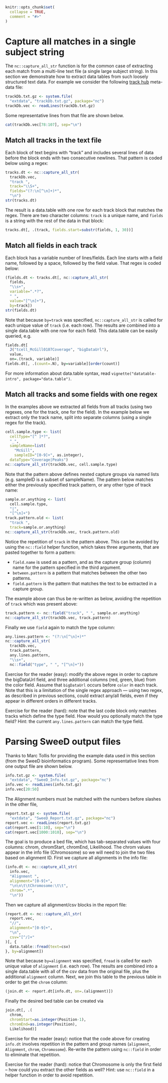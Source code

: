 <!--
%\VignetteEngine{knitr::knitr}
%\VignetteIndexEntry{vignette 2: capture all matches}
-->

```r
knitr::opts_chunk$set(
  collapse = TRUE,
  comment = "#>"
)
```

# Capture all matches in a single subject string

The `nc::capture_all_str` function is for the common case of
extracting each match from a multi-line text file (a single large
subject string). In this section we demonstrate how to extract data
tables from such loosely structured text data. For example we consider
the following [track
hub](http://genome.cse.ucsc.edu/goldenPath/help/hgTrackHubHelp.html)
meta-data file:

```r
trackDb.txt.gz <- system.file(
  "extdata", "trackDb.txt.gz", package="nc")
trackDb.vec <- readLines(trackDb.txt.gz)
```

Some representative lines from that file are shown below.

```r
cat(trackDb.vec[78:107], sep="\n")
```

## Match all tracks in the text file

Each block of text begins with "track" and includes several lines of
data before the block ends with two consecutive newlines. That pattern
is coded below using a regex:

```r
tracks.dt <- nc::capture_all_str(
  trackDb.vec, 
  "track ",
  track="\\S+",
  fields="(?:\n[^\n]+)*",
  "\n")
str(tracks.dt)
```

The result is a data.table with one row for each track block that
matches the regex. There are two character columns: `track` is a
unique name, and `fields` is a string with the rest of the data
in that block:

```r
tracks.dt[, .(track, fields.start=substr(fields, 1, 30))]
```

## Match all fields in each track

Each block has a variable number of lines/fields. Each line starts
with a field name, followed by a space, followed by the field
value. That regex is coded below:

```r
(fields.dt <- tracks.dt[, nc::capture_all_str(
  fields,
  "\\s+",
  variable=".*?",
  " ",
  value="[^\n]+"),  
  by=track])
str(fields.dt)
```

Note that because `by=track` was specified, `nc::capture_all_str` is
called for each unique value of `track` (i.e. each row). The results
are combined into a single data.table with one row for each
field. This data.table can be easily queried, e.g.

```r
fields.dt[
  J("tcell_McGill0107Coverage", "bigDataUrl"),
  value,
  on=.(track, variable)]
fields.dt[, .(count=.N), by=variable][order(count)]
```

For more information about data.table syntax, read
`vignette("datatable-intro", package="data.table")`.

## Match all tracks and some fields with one regex

In the examples above we extracted all fields from all tracks (using
two regexes, one for the track, one for the field). In the example
below we extract only the track name, split into separate columns
(using a single regex for the track).

```r
cell.sample.type <- list(
  cellType="[^ ]*?",
  "_",
  sampleName=list(
    "McGill",
    sampleID="[0-9]+", as.integer),
  dataType="Coverage|Peaks")
nc::capture_all_str(trackDb.vec, cell.sample.type)
```

Note that the pattern above defines nested capture groups via named
lists (e.g. sampleID is a subset of sampleName). The pattern below
matches either the previously specified track pattern, or any other
type of track name:

```r
sample.or.anything <- list(
  cell.sample.type,
  "|",
  "[^\n]+")
track.pattern.old <- list(
  "track ",
  track=sample.or.anything)
nc::capture_all_str(trackDb.vec, track.pattern.old)
```

Notice the repetition of `track` in the pattern above. This can be
avoided by using the `nc::field` helper function, which takes three
arguments, that are pasted together to form a pattern:

* `field.name` is used as a pattern, and as the capture group
  (column) name for the pattern specified in the third argument.
* `between.pattern` is a pattern that matches between the other two patterns.
* `field.pattern` is the pattern that matches the text to be extracted
  in a capture group.
  
The example above can thus be re-written as below, avoiding the
repetition of `track` which was present above:

```r
track.pattern <- nc::field("track", " ", sample.or.anything)
nc::capture_all_str(trackDb.vec, track.pattern)
```

Finally we use `field` again to match the type column:

```r
any.lines.pattern <- "(?:\n[^\n]+)*"
nc::capture_all_str(
  trackDb.vec,
  track.pattern,
  any.lines.pattern,
  "\\s+",
  nc::field("type", " ", "[^\n]+"))
```

Exercise for the reader (easy): modify the above regex in order to capture
the bigDataUrl field, and three additional columns (red, green, blue)
from the color field. Assume that `bigDataUrl` occurs before `color`
in each track. Note that this is a limitation of the single regex
approach --- using two regex, as described in previous sections, could
extract any/all fields, even if they appear in different orders in
different tracks.

Exercise for the reader (hard): note that the last code block only
matches tracks which define the type field. How would you optionally
match the type field? Hint: the current `any.lines.pattern` can match
the type field.

# Parsing SweeD output files

Thanks to Marc Tollis for providing the example data used in this
section (from the SweeD bioinformatics program). Some representative
lines from one output file are shown below.

```r
info.txt.gz <- system.file(
  "extdata", "SweeD_Info.txt.gz", package="nc")
info.vec <- readLines(info.txt.gz)
info.vec[20:50]
```

The Alignment numbers must be matched with the numbers before slashes
in the other file,

```r
report.txt.gz <- system.file(
  "extdata", "SweeD_Report.txt.gz", package="nc")
report.vec <- readLines(report.txt.gz)
cat(report.vec[1:10], sep="\n")
cat(report.vec[1000:1010], sep="\n")
```

The goal is to produce a bed file, which has tab-separated values with
four columns: chrom, chromStart, chromEnd, Likelihood. The chrom
values appear in the info file (Chromosome) so we will need to join
the two files based on alignment ID.
First we capture all alignments in the info file:

```r
(info.dt <- nc::capture_all_str(
  info.vec,
  "Alignment ",
  alignment="[0-9]+",
  "\n\n\t\tChromosome:\t\t",
  chrom=".*",
  "\n"))
```

Then we capture all alignment/csv blocks in the report file:

```r
(report.dt <- nc::capture_all_str(
  report.vec,
  "//",
  alignment="[0-9]+",
  "\n",
  csv="[^/]+"
)[, {
  data.table::fread(text=csv)
}, by=alignment])
```

Note that because `by=alignment` was specified, `fread` is called for
each unique value of `alignment` (i.e. each row). The results are
combined into a single data.table with all of the csv data from the
original file, plus the additional `alignment` column. Next, we join
this table to the previous table in order to get the `chrom` column:

```r
(join.dt <- report.dt[info.dt, on=.(alignment)])
```

Finally the desired bed table can be created via

```r
join.dt[, .(
  chrom,
  chromStart=as.integer(Position-1),
  chromEnd=as.integer(Position),
  Likelihood)]
```

Exercise for the reader (easy): notice that the code above for
creating `info.dt` involves repetition in the pattern and group names
(`alignment`, `Alignment`, `chrom`, `Chromosome`). Re-write the
pattern using `nc::field` in order to eliminate that repetition.

Exercise for the reader (hard): notice that Chromosome is only the
first field -- how could you extract the other fields as well? Hint:
use `nc::field` in a helper function in order to avoid repetition.


